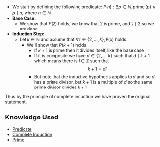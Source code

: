 
* We start by defining the following predicate: <math display="block">P(n):  \exists p \in \mathbb{N}, \operatorname{prime}\left(p\right) \land p \mid n \text{, where } n \in \mathbb{N}</math>
* '''Base Case:'''
** We show that <math display="inline">P(2)</math> holds, we know that <math display="inline">2</math> is prime, and <math display="inline">2 \mid 2</math> so we are done
* '''Induction Step:'''
** Let <math display="inline">k \in \mathbb{N}</math> and assume that <math display="inline">\forall x \in \left\{ 2, \ldots, k \right\}, P(x)</math> holds.
*** We'll show that <math display="inline">P(k + 1)</math> holds
**** If <math display="inline">k + 1</math> is prime then it divides itself, like the base case
**** If it is composite we have <math display="inline">d \in \left\{ 2, \ldots, k \right\}</math> such that <math display="inline">d \mid k + 1</math> which means there is <math display="inline">l \in \mathbb{Z}</math> such that:<math display="block">k + 1 = dl</math>
**** But note that the inductive hypothesis applies to <math display="inline">d</math> and so <math display="inline">d</math> has a prime divisor, but <math display="inline">k + 1</math> is a multiple of <math display="inline">d</math> so the same prime divisor divides <math display="inline">k + 1</math>
Thus by the principle of complete induction we have proven the original statement.

==Knowledge Used==

* [[Predicate]]
* [[Complete Induction]]
* [[Prime]]

{{Knowledge Metadata|Number Theory|Theorem}}